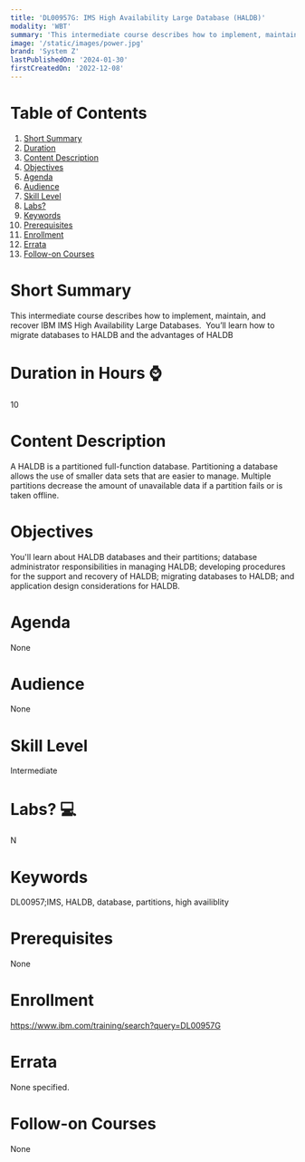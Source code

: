 ```yaml
---
title: 'DL00957G: IMS High Availability Large Database (HALDB)'
modality: 'WBT'
summary: 'This intermediate course describes how to implement, maintain, and recover IBM IMS High Availability Large Databases.  You’ll learn how to migrate databases to HALDB and the advantages of HALDB'
image: '/static/images/power.jpg'
brand: 'System Z'
lastPublishedOn: '2024-01-30'
firstCreatedOn: '2022-12-08'
---
```

# Table of Contents
1.  [Short Summary](#short-summary)
2.  [Duration](#duration-in-hours-)
3.  [Content Description](#content-description)
4.  [Objectives](#objectives)
5.  [Agenda](#agenda)
6.  [Audience](#audience)
7.  [Skill Level](#skill-level)
8.  [Labs?](#labs-)
9.  [Keywords](#keywords)
10. [Prerequisites](#prerequisites)
11. [Enrollment](#enrollment)
12. [Errata](#errata)
13. [Follow-on Courses](#follow-on-courses)

# Short Summary
This intermediate course describes how to implement, maintain, and recover IBM IMS High Availability Large Databases.  You’ll learn how to migrate databases to HALDB and the advantages of HALDB

# Duration in Hours ⌚
10

# Content Description
A HALDB is a partitioned full-function database. Partitioning a database allows the use of smaller data sets that are easier to manage. Multiple partitions decrease the amount of unavailable data if a partition fails or is taken offline.



# Objectives
You'll learn about HALDB databases and their partitions; database administrator responsibilities in managing HALDB; developing procedures for the support and recovery of HALDB; migrating databases to HALDB; and application design considerations for HALDB.



# Agenda
None

# Audience
None

# Skill Level
Intermediate

# Labs? 💻
N

# Keywords
DL00957;IMS, HALDB, database, partitions, high availiblity

# Prerequisites
None

# Enrollment
https://www.ibm.com/training/search?query=DL00957G

# Errata
None specified.

# Follow-on Courses
None

